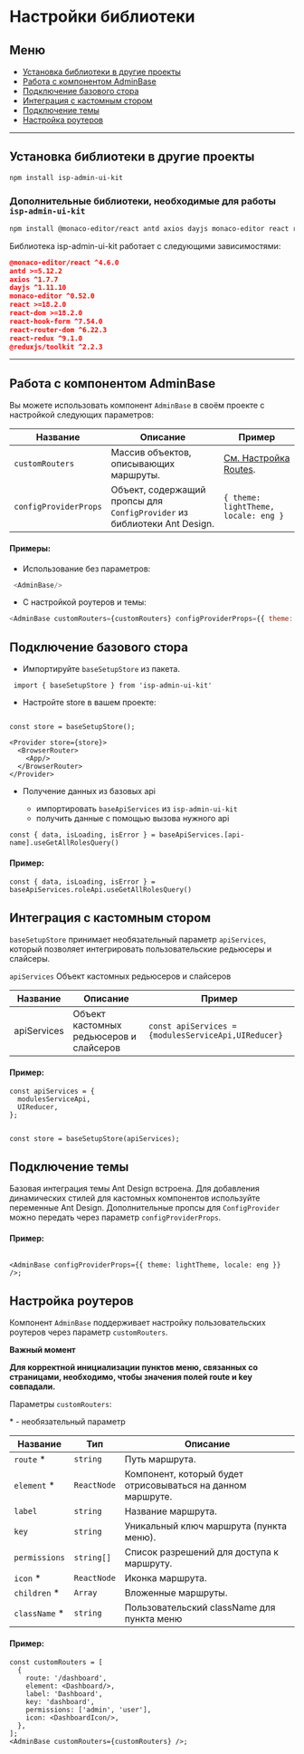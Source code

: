 
<Meta title="Настройка" />

# Настройки библиотеки

## Меню

- [Установка библиотеки в другие проекты](#установка-библиотеки-в-другие-проекты)
- [Работа с компонентом AdminBase](#работа-с-компонентом-AdminBase)
- [Подключение базового стора](#подключение-базового-стора)
- [Интеграция с кастомным стором](#интгерация-с-кастомным-стором)
- [Подключение темы](#подключение-темы)
- [Настройка роутеров](#настройка-роутеров)

---

## Установка библиотеки в другие проекты
```bash
npm install isp-admin-ui-kit
```

### Дополнительные библиотеки, необходимые для работы `isp-admin-ui-kit`
```bash
npm install @monaco-editor/react antd axios dayjs monaco-editor react react-dom react-hook-form react-router-dom react-redux @reduxjs/toolkit
```

Библиотека isp-admin-ui-kit работает с следующими зависимостями:

```json
@monaco-editor/react ^4.6.0
antd >=5.12.2
axios ^1.7.7
dayjs ^1.11.10
monaco-editor ^0.52.0
react >=18.2.0
react-dom >=18.2.0
react-hook-form ^7.54.0
react-router-dom ^6.22.3
react-redux ^9.1.0
@reduxjs/toolkit ^2.2.3
```

---

## Работа с компонентом AdminBase

Вы можете использовать компонент `AdminBase` в своём проекте с настройкой следующих параметров:

| Название              | Описание                                                                 | Пример                               |
|-----------------------|--------------------------------------------------------------------------|--------------------------------------|
| `customRouters`       | Массив объектов, описывающих маршруты.                                   | [См. Настройка Routes](#настройка-роутеров).                     |
| `configProviderProps` | Объект, содержащий пропсы для `ConfigProvider` из библиотеки Ant Design. | `{ theme: lightTheme, locale: eng }` |

#### Примеры:

- Использование без параметров:

```js
 <AdminBase/>
```

- С настройкой роутеров и темы:

```js
<AdminBase customRouters={customRouters} configProviderProps={{ theme: lightTheme, locale: ru }}/>;
```


## Подключение базового стора
- Импортируйте `baseSetupStore` из пакета.

``` import { baseSetupStore } from 'isp-admin-ui-kit'```

- Настройте store в вашем проекте:

```tsx

const store = baseSetupStore();

<Provider store={store}>
  <BrowserRouter>
    <App/>
  </BrowserRouter>
</Provider>
```

- Получение данных из базовых api

  - импортировать `baseApiServices` из `isp-admin-ui-kit`
  - получить данные с помощью вызова нужного api
```tsx
const { data, isLoading, isError } = baseApiServices.[api-name].useGetAllRolesQuery()

```
#### Пример:

```tsx
const { data, isLoading, isError } = baseApiServices.roleApi.useGetAllRolesQuery()
```

## Интеграция с кастомным стором
```baseSetupStore``` принимает необязательный параметр ```apiServices```, который позволяет интегрировать пользовательские редьюсеры и слайсеры.

```apiServices```	Объект кастомных редьюсеров и слайсеров

| Название    | Описание                                | Пример                                                           |
|-------------|-----------------------------------------|------------------------------------------------------------------|
| apiServices | Объект кастомных редьюсеров и слайсеров | ```const apiServices = {modulesServiceApi,UIReducer}``` |

#### Пример:

```tsx
const apiServices = {
  modulesServiceApi,
  UIReducer,
};


const store = baseSetupStore(apiServices);
```

## Подключение темы

Базовая интеграция темы Ant Design встроена. Для добавления динамических стилей для кастомных компонентов используйте переменные Ant Design.
Дополнительные пропсы для ```ConfigProvider``` можно передать через параметр ```configProviderProps```.

#### Пример:

```tsx

<AdminBase configProviderProps={{ theme: lightTheme, locale: eng }} />;
```

## Настройка роутеров

Компонент `AdminBase` поддерживает настройку пользовательских роутеров через параметр `customRouters`.

**Важный момент**

**Для корректной инициализации пунктов меню, связанных со страницами, необходимо, чтобы значения полей route и key совпадали.**


Параметры `customRouters`:

\* - необязательный параметр

| Название       | Тип         | Описание                                                    |
|----------------|-------------|-------------------------------------------------------------|
| `route`      * | `string`    | Путь маршрута.                                              |
| `element`    * | `ReactNode` | Компонент, который будет отрисовываться на данном маршруте. |
| `label`        | `string`    | Название маршрута.                                          |
| `key`          | `string`    | Уникальный ключ маршрута (пункта меню).                     |
| `permissions`  | `string[]`  | Список разрешений для доступа к маршруту.                   |
| `icon`       * | `ReactNode` | Иконка маршрута.                                            |
| `children`   * | `Array`     | Вложенные маршруты.                                         |
| `className`  * | `string`    | Пользовательский className для пункта меню                  |



#### Пример:

```tsx
const customRouters = [
  {
    route: '/dashboard',
    element: <Dashboard/>,
    label: 'Dashboard',
    key: 'dashboard',
    permissions: ['admin', 'user'],
    icon: <DashboardIcon/>,
  },
];
<AdminBase customRouters={customRouters} />;
```
